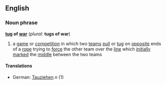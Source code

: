 ==English==
===Noun phrase===
'''[[tug]] of [[war]]''' (''plural:'' '''tugs of war''')
# a [[game]] or [[competition]] in which two [[team]]s [[pull]] or [[tug]] on [[opposite]] ends of a [[rope]] trying to [[force]] the other team over the [[line]] which  [[initial]]ly [[mark]]ed the [[middle]] between the two teams
====Translations====
*German: [[Tauziehen]] ''n'' (1)